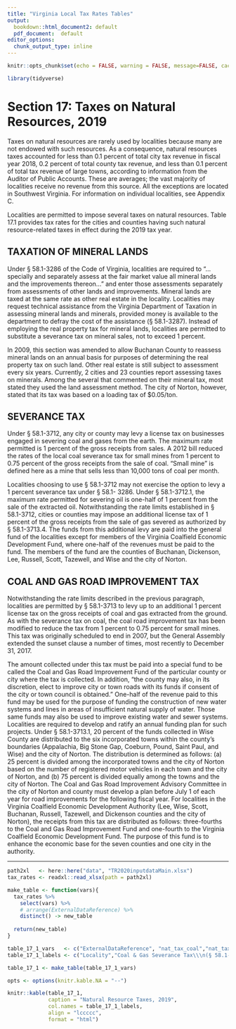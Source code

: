 ```yaml
---
title: "Virginia Local Tax Rates Tables"
output:
  bookdown::html_document2: default
  pdf_document:  default
editor_options:
  chunk_output_type: inline
---
```

```r
knitr::opts_chunk$set(echo = FALSE, warning = FALSE, message=FALSE, cache = FALSE, fig.width = 8)
```


```r
library(tidyverse)
```


# Section 17: Taxes on Natural Resources, 2019

Taxes on natural resources are rarely used by localities because many are not endowed with such resources. As a consequence, natural resources taxes accounted for less than 0.1 percent of total city tax revenue in fiscal year 2018, 0.2 percent of total county tax revenue, and less than 0.1 percent of total tax revenue of large towns, according to information from the Auditor of Public Accounts. These are averages; the vast majority of localities receive no revenue from this source. All the exceptions are located in Southwest Virginia. For information on individual localities, see Appendix C.

Localities are permitted to impose several taxes on natural resources. Table 17.1 provides tax rates for the cities and counties having such natural resource-related taxes in effect during the 2019 tax year.

## TAXATION OF MINERAL LANDS

Under § 58.1-3286 of the Code of Virginia, localities are required to “...specially and separately assess at the fair market value all mineral lands and the improvements thereon...” and enter those assessments separately from assessments of other lands and improvements. Mineral lands are taxed at the same rate as other real estate in the locality. Localities may request technical assistance from the Virginia Department of Taxation in assessing mineral lands and minerals, provided money is available to the department to defray the cost of the assistance (§ 58.1-3287). Instead of employing the real property tax for mineral lands, localities are permitted to substitute a severance tax on mineral sales, not to exceed 1 percent.

In 2009, this section was amended to allow Buchanan County to reassess mineral lands on an annual basis for purposes of determining the real property tax on such land. Other real estate is still subject to assessment every six years. Currently, 2 cities and 23 counties report assessing taxes on minerals. Among the several that commented on their mineral tax, most stated they used the land assessment method. The city of Norton, however, stated that its tax was based on a loading tax of $0.05/ton.

## SEVERANCE TAX

Under § 58.1-3712, any city or county may levy a license tax on businesses engaged in severing coal and gases from the earth. The maximum rate permitted is 1 percent of the gross receipts from sales. A 2012 bill reduced the rates of the local coal severance tax for small mines from 1 percent to 0.75 percent of the gross receipts from the sale of coal. “Small mine” is defined here as a mine that sells less than 10,000 tons of coal per month.

Localities choosing to use § 58.1-3712 may not exercise the option to levy a 1 percent severance tax under § 58.1- 3286. Under § 58.1-3712.1, the maximum rate permitted for severing oil is one-half of 1 percent from the sale of the extracted oil. Notwithstanding the rate limits established in § 58.1-3712, cities or counties may impose an additional license tax of 1 percent of the gross receipts from the sale of gas severed as authorized by § 58.1-3713.4. The funds from this additional levy are paid into the general fund of the localities except for members of the Virginia Coalfield Economic Development Fund, where one-half of the revenues must be paid to the fund. The members of the fund are the counties of Buchanan, Dickenson, Lee, Russell, Scott, Tazewell, and Wise and the city of Norton.

## COAL AND GAS ROAD IMPROVEMENT TAX

Notwithstanding the rate limits described in the previous paragraph, localities are permitted by § 58.1-3713 to levy up to an additional 1 percent license tax on the gross receipts of coal and gas extracted from the ground. As with the severance tax on coal, the coal road improvement tax has been modified to reduce the tax from 1 percent to 0.75 percent for small mines. This tax was originally scheduled to end in 2007, but the General Assembly extended the sunset clause a number of times, most recently to December 31, 2017.

The amount collected under this tax must be paid into a special fund to be called the Coal and Gas Road Improvement Fund of the particular county or city where the tax is collected. In addition, “the county may also, in its discretion, elect to improve city or town roads with its funds if consent of the city or town council is obtained.” One-half of the revenue paid to this fund may be used for the purpose of funding the construction of new water systems and lines in areas of insufficient natural supply of water. Those same funds may also be used to improve existing water and sewer systems. Localities are required to develop and ratify an annual funding plan for such projects. Under § 58.1-3713.1, 20 percent of the funds collected in Wise County are distributed to the six incorporated towns within the county’s boundaries (Appalachia, Big Stone Gap, Coeburn, Pound, Saint Paul, and Wise) and the city of Norton. The distribution is determined as follows: (a) 25 percent is divided among the incorporated towns and the city of Norton based on the number of registered motor vehicles in each town and the city of Norton, and (b) 75 percent is divided equally among the towns and the city of Norton. The Coal and Gas Road Improvement Advisory Committee in the city of Norton and county must develop a plan before July 1 of each year for road improvements for the following fiscal year. For localities in the Virginia Coalfield Economic Development Authority (Lee, Wise, Scott, Buchanan, Russell, Tazewell, and Dickenson counties and the city of Norton), the receipts from this tax are distributed as follows: three-fourths to the Coal and Gas Road Improvement Fund and one-fourth to the Virginia Coalfield Economic Development Fund. The purpose of this fund is to enhance the economic base for the seven counties and one city in the authority.

-----
```r
path2xl   <- here::here("data", "TR2020inputdataMain.xlsx")
tax_rates <- readxl::read_xlsx(path = path2xl)
```

```r
make_table <- function(vars){
  tax_rates %>% 
    select(vars) %>%
    # arrange(ExternalDataReference) %>%
    distinct() -> new_table
  
  return(new_table)
}

```

```r
table_17_1_vars   <- c("ExternalDataReference", "nat_tax_coal","nat_tax_oil","nat_tax_add_gas","nat_tax_road_impr","nat_tax_min")
table_17_1_labels <- c("Locality","Coal & Gas Severance Tax\\\n(§ 58.1-3712)","Oil Severance Tax\\\n(§ 58.1-3712.1)","Additional Gas Severance Tax\\\n(§ 58.1-3713.4)", "Coal & Gas Road Improvement Tax\\\n(§ 58.1-3713)", "Tax on Mineral Land\\\n(§ 58.1-3286)")

table_17_1 <- make_table(table_17_1_vars)

opts <- options(knitr.kable.NA = "--")

knitr::kable(table_17_1, 
             caption = "Natural Resource Taxes, 2019", 
             col.names = table_17_1_labels, 
             align = "lccccc",
             format = "html")
```

